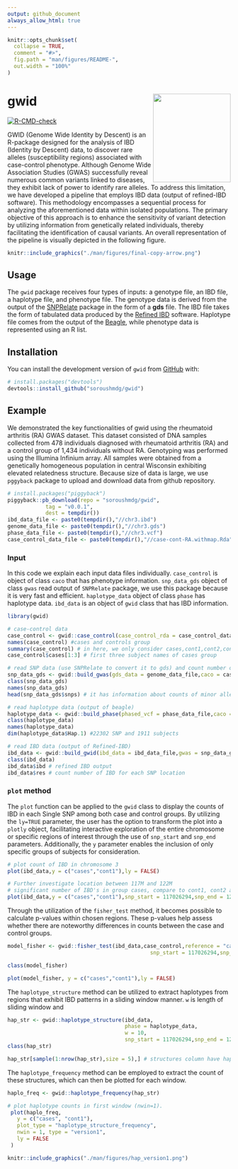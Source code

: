 ```yaml
---
output: github_document
always_allow_html: true
---
```


<!-- README.md is generated from README.Rmd. Please edit that file -->

```r
knitr::opts_chunk$set(
  collapse = TRUE,
  comment = "#>",
  fig.path = "man/figures/README-",
  out.width = "100%"
)
```

# gwid <img src="man/figures/hex1.png" width = "175" height = "200" align="right" />

<!-- badges: start -->
[![R-CMD-check](https://github.com/soroushmdg/gwid/actions/workflows/R-CMD-check.yaml/badge.svg)](https://github.com/soroushmdg/gwid/actions/workflows/R-CMD-check.yaml)
<!-- badges: end -->

GWID (Genome Wide Identity by Descent) is an R-package designed for the analysis of IBD (Identity by Descent) data, to discover rare alleles (susceptibility regions) associated with case-control phenotype. Although Genome Wide Association Studies (GWAS) successfully reveal numerous common variants linked to diseases, they exhibit lack of power to identify rare alleles. To address this limitation, we have developed a pipeline that employs IBD data (output of refined-IBD software). This methodology encompasses a sequential process for analyzing the aforementioned data within isolated populations. The primary objective of this approach is to enhance the sensitivity of variant detection by utilizing information from genetically related individuals, thereby facilitating the identification of causal variants. An overall representation of the pipeline is visually depicted in the following figure.



```r
knitr::include_graphics("./man/figures/final-copy-arrow.png")
``` 
## Usage

The `gwid` package receives four types of inputs: a genotype file, an IBD file, a haplotype file, and  phenotype file. The genotype data is derived from the output of the [SNPRelate](https://www.bioconductor.org/packages/release/bioc/html/SNPRelate.html) package in the form of a **gds** file. The IBD file takes the form of tabulated data produced by the [Refined IBD](https://faculty.washington.edu/browning/refined-ibd.html) software. Haplotype file comes from the output of the [Beagle](http://faculty.washington.edu/browning/beagle/beagle.html), while phenotype data is represented using an R list.

## Installation

You can install the development version of `gwid` from [GitHub](https://github.com/) with:

``` r
# install.packages("devtools")
devtools::install_github("soroushmdg/gwid")
```

## Example

We demonstrated the key functionalities of gwid using the rheumatoid arthritis (RA) GWAS dataset. This dataset consisted of DNA samples collected from 478 individuals diagnosed with rheumatoid arthritis (RA) and a control
group of 1,434 individuals without RA. Genotyping was performed using the Illumina Infinium array. All samples were
obtained from a genetically homogeneous population in central Wisconsin exhibiting elevated relatedness structure. Because size of data is large, we use `pggyback` package to upload and download data from github repository. 
```r
# install.packages("piggyback")
piggyback::pb_download(repo = "soroushmdg/gwid",
            tag = "v0.0.1",
            dest = tempdir())
ibd_data_file <- paste0(tempdir(),"//chr3.ibd")
genome_data_file <- paste0(tempdir(),"//chr3.gds")
phase_data_file <- paste0(tempdir(),"//chr3.vcf")
case_control_data_file <- paste0(tempdir(),"//case-cont-RA.withmap.Rda")
```
### Input
In this code we explain each input data files individually. `case_control` is object of class `caco` that has phenotype information.  `snp_data_gds` object of class `gwas` read output of `SNPRelate` package, we use this package because it is very fast and efficient. `haplotype_data` object of class `phase` has haplotype data. `ibd_data` is an object of `gwid` class that has IBD information.  

```r
library(gwid)

# case-control data
case_control <- gwid::case_control(case_control_rda = case_control_data_file)
names(case_control) #cases and controls group
summary(case_control) # in here, we only consider cases,cont1,cont2,cont3 groups in the study
case_control$cases[1:3] # first three subject names of cases group

# read SNP data (use SNPRelate to convert it to gds) and count number of minor alleles  
snp_data_gds <- gwid::build_gwas(gds_data = genome_data_file,caco = case_control,gwas_generator = TRUE)
class(snp_data_gds)
names(snp_data_gds)
head(snp_data_gds$snps) # it has information about counts of minor alleles in each location.

# read haplotype data (output of beagle)
haplotype_data <- gwid::build_phase(phased_vcf = phase_data_file,caco = case_control)
class(haplotype_data)
names(haplotype_data)
dim(haplotype_data$Hap.1) #22302 SNP and 1911 subjects

# read IBD data (output of Refined-IBD)
ibd_data <- gwid::build_gwid(ibd_data = ibd_data_file,gwas = snp_data_gds)
class(ibd_data)
ibd_data$ibd # refined IBD output
ibd_data$res # count number of IBD for each SNP location 

```


### `plot` method

The `plot` function can be applied to the `gwid` class to display the counts of IBD in each Single SNP among both case and control groups. By utilizing the `ly=TRUE` parameter, the user has the option to transform the plot into a `plotly` object, facilitating interactive exploration of the entire chromosome or specific regions of interest through the use of `snp_start` and `snp_end` parameters. Additionally, the `y` parameter enables the inclusion of only specific groups of subjects for consideration.


```r
# plot count of IBD in chromosome 3
plot(ibd_data,y = c("cases","cont1"),ly = FALSE) 

# Further investigate location between 117M and 122M
# significant number of IBD's in group cases, compare to cont1, cont2 and cont3.
plot(ibd_data,y = c("cases","cont1"),snp_start = 117026294,snp_end = 122613594,ly = FALSE) 

```

Through the utilization of the `fisher_test` method, it becomes possible to calculate p-values within chosen regions. These p-values help assess whether there are noteworthy differences in counts between the case and control groups.

```r
model_fisher <- gwid::fisher_test(ibd_data,case_control,reference = "cases",
                                             snp_start = 117026294,snp_end = 122613594)

class(model_fisher)

plot(model_fisher, y = c("cases","cont1"),ly = FALSE)
```

The `haplotype_structure` method can be utilized to extract haplotypes from regions that exhibit IBD patterns in a sliding window manner. `w` is length of sliding window and 

```r
hap_str <- gwid::haplotype_structure(ibd_data,
                                     phase = haplotype_data,
                                     w = 10,
                                     snp_start = 117026294,snp_end = 122613594)
class(hap_str)

hap_str[sample(1:nrow(hap_str),size = 5),] # structures column have haplotype of length w=10 
```
The `haplotype_frequency` method can be employed to extract the count of these structures, which can then be plotted for each window.

```r
haplo_freq <- gwid::haplotype_frequency(hap_str)
```
```r

# plot haplotype counts in first window (nwin=1).
 plot(haplo_freq,
   y = c("cases", "cont1"),
   plot_type = "haplotype_structure_frequency",
   nwin = 1, type = "version1",
   ly = FALSE
 )

```

```r
knitr::include_graphics("./man/figures/hap_version1.png")
``` 

